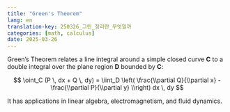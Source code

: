 ```yaml
---
title: "Green's Theorem"
lang: en
translation-key: 250326_그린_정리란_무엇일까
categories: [math, calculus]
date: 2025-03-26
---
```


Green's Theorem relates a line integral around a simple closed curve **C** to a double integral over the plane region **D** bounded by **C**:

$$
\oint_C (P \, dx + Q \, dy) = \iint_D \left( \frac{\\partial Q}{\\partial x} - \frac{\\partial P}{\\partial y} \\right) dx \, dy
$$

It has applications in linear algebra, electromagnetism, and fluid dynamics.
